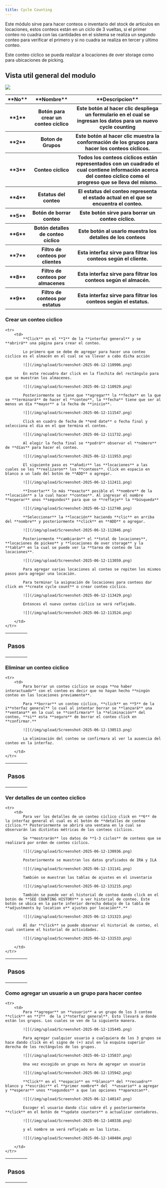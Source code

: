 ```yaml
---
title: Cycle Counting
---
```


Este módulo sirve para hacer conteos o inventario del stock de artículos en locaciones, estos conteos están en un ciclo de 3 vueltas, si el primer conteo no cuadra con las cantidades en el sistema se realiza un segundo conteo para verificar el primero y si no cuadra se realiza en tercer y  último conteo.

Este conteo cíclico se pueda realizar a locaciones de over storage como para ubicaciones de picking.

## Vista util general del modulo

![](/img/upload/Screenshot-2025-06-12-093305.png)

<table>
    <tr>
        <th>**No**</th>
        <th>**Nombre**</th>
        <th>**Descripcion**</th>
    </tr>
    <tr>
        <th>**1**</th>
        <th>Botón para crear un conteo cíclico</th>
        <th>Este botón al hacer clic despliega un formulario en el cual se ingresan los datos para un  nuevo cycle counting</th>
    </tr>
    <tr>
        <th>**2**</th>
        <th>Boton de Grupos</th>
        <th>Este botón al hacer clic muestra la conformación de los grupos para hacer los conteos cíclicos.</th>
    </tr>
    <tr>
        <th>**3**</th>
        <th>Conteo cíclico</th>
        <th>Todos los conteos cíclicos están representados con un cuadrado el cual contiene información acerca del conteo cíclico como el progreso que se lleva del mismo.</th>
    </tr>
    <tr>
        <th>**4**</th>
        <th>Estatus del conteo</th>
        <th>El estatus del conteo representa el estado actual en el que se encuentra el conteo.</th>
    </tr>
    <tr>
        <th>**5**</th>
        <th>Botón de borrar conteo</th>
        <th>Este botón sirve para borrar un conteo cíclico.</th>
    </tr>
    <tr>
        <th>**6**</th>
        <th>Botón detalles de conteo cíclico</th>
        <th>Este botón al usarlo muestra los detalles de los conteos</th>
    </tr>
    <tr>
        <th>**7**</th>
        <th>Filtro de conteos por clientes</th>
        <th>Esta interfaz sirve para filtrar los conteos según el cliente.</th>
    </tr>
    <tr>
        <th>**8**</th>
        <th>Filtro de conteos por almacenes</th>
        <th>Esta interfaz sirve para filtrar los conteos según el almacén.</th>
    </tr>
    <tr>
        <th>**9**</th>
        <th>Filtro de conteos por estatus</th>
        <th>Esta interfaz sirve para filtrar los conteos según el estatus.</th>
    </tr>
</table>

### Crear un conteo ciclico

<table>
    <tr>
        <th><h3>Pasos</h3></th>
    </tr>

    <tr>
        <td>                        
            **Click** en el **1** de la **interfaz general** y se **abrirá** una página para crear el conteo.

            Lo primero que se debe de agregar para hacer una conteo ciclico es el almacén en el cual se va llevar a cabo dicha acción

            ![](/img/upload/Screenshot-2025-06-12-110906.png)

            En este recuadro dar click en la flechita del rectángulo para que se muestran los almacenes.

            ![](/img/upload/Screenshot-2025-06-12-110929.png)

            Posteriormente se tiene que **agregar** la **fecha** en la que se **terminará** de hacer el **conteo**, la **fecha** tiene que ser al menos un día **mayor** a la fecha de **inicio**.

            ![](/img/upload/Screenshot-2025-06-12-111547.png)

            Click en cuadro de fecha de **end date** o fecha final y selecciona el dia en el que termina el conteo.

            ![](/img/upload/Screenshot-2025-06-12-111732.png)

            Al elegir la fecha final se **podrá** observar el **número** de **días** para hacer el conteo.

            ![](/img/upload/Screenshot-2025-06-12-111953.png)

            El siguiente paso es **añadir** las **locaciones** a las cuales se les **realizaron** los **conteos**. Click en espacio en blanco a un lado del botón de **ADD** o agregar.
            
            ![](/img/upload/Screenshot-2025-06-12-112411.png)

            **Insertar** lo más **exacto** posible el **nombre** de la **locación** a la cual hacer **conteo**. Al ingresar el nombre **esperar** unos **segundos** para que se **refleje** la **búsqueda**

            ![](/img/upload/Screenshot-2025-06-12-112740.png)

            **Seleccionar** la **locación** haciendo **clic** en arriba del **nombre** y posteriormente **click** en **ADD** o agregar.

            ![](/img/upload/Screenshot-2025-06-12-112846.png)

            Posteriormente **cambiarán** el **total de locaciones**, **locaciones de pickeo** y **locaciones de over storage** y la **tabla** en la cual se puede ver la **tarea de conteo de las locaciones**.

            ![](/img/upload/Screenshot-2025-06-12-113059.png)

            Para agregar varias locaciones al conteo se repiten los mismos pasos para agregar una locación.

            Para terminar la asignación de locaciones para conteos dar click en **create cycle count** o crear conteo cíclico.

            ![](/img/upload/Screenshot-2025-06-12-113429.png)

            Entonces el nuevo conteo cíclico se verá reflejado.

            ![](/img/upload/Screenshot-2025-06-12-113524.png)

        </td>
    </tr>
</table>


### Eliminar un conteo ciclico

<table>
    <tr>
        <th><h3>Pasos</h3></th>
    </tr>

    <tr>
        <td>                        
            Para borrar un conteo cíclico se ocupa **no haber interactuado** con el conteo es decir que no hayan hecho **ningún conteo en las locaciones previamente**.

            Para **borrar** un conteo cíclico, **click** en **5** de la i**nterfaz general** lo cual al intentar borrar se **lanzará** una **ventana** en la cual se **confirmara** la **eliminación** del conteo, **si** esta **seguro** de borrar el conteo click en **confirmar.**

            ![](/img/upload/Screenshot-2025-06-12-130513.png)

            La eliminación del conteo se confirmara al ver la ausencia del conteo en la interfaz.

        </td>
    </tr>
</table>


### Ver detalles de un conteo ciclico

<table>
    <tr>
        <th><h3>Pasos</h3></th>
    </tr>

    <tr>
        <td>                        
            Para ver los detalles de un conteo cíclico click en **6** de la interfaz general el cual es el botón de **detalles de conteo cíclico.** Posteriormente se abrirá una ventana en la cual se observarán las distintas métricas de los conteos cíclicos.

            Se **mostrarán** los datos de **1-3 ciclos** de conteos que se realizará por orden de conteo cíclico.

            ![](/img/upload/Screenshot-2025-06-12-130936.png)

            Posteriormente se muestran los datos graficados de IRA y ILA

            ![](/img/upload/Screenshot-2025-06-12-131141.png)

            También se muestran las tablas de ajustes en el inventario

            ![](/img/upload/Screenshot-2025-06-12-131215.png)

            También se puede ver el historial de conteo dando click en el botón de **SEE COUNTING HISTORY** o ver historial de conteo. Este botón se ubica en la parte inferior derecha debajo de la tabla de **adjustments by location o** ajustes por locación**.**

            ![](/img/upload/Screenshot-2025-06-12-131323.png)

            Al dar **click** se puede observar el historial de conteo, el cual contiene el historial de actividades.

            ![](/img/upload/Screenshot-2025-06-12-131533.png)

        </td>
    </tr>
</table>

### Como agregar un usuario a un grupo para hacer conteo

<table>
    <tr>
        <th><h3>Pasos</h3></th>
    </tr>

    <tr>
        <td>                 
            Para **agregar** un **usuario** a un grupo de los 3 conteo **click** en **2**  de la i**nterfaz general**. Esto llevará a donde están los grupos. Los cuales se ven de la siguiente manera.

            ![](/img/upload/Screenshot-2025-06-12-135445.png)

            Para agregar cualquier usuario a cualquiera de los 3 grupos se hace dando click en el signo de (+) azul en la esquina superior derecha de los rectángulos de los grupos.

            ![](/img/upload/Screenshot-2025-06-12-135837.png)

            Una vez escogido un grupo es hora de agregar un usuario

            ![](/img/upload/Screenshot-2025-06-12-135942.png)

            **Click** en el **espacio** en **blanco** del **recuadro** blanco y **escribir** el **primer nombre** del  **usuario** a agregar y **esperar** unos **segundos** a que las opciones **aparezcan**.

            ![](/img/upload/Screenshot-2025-06-12-140147.png)

            Escoger el usuario dando clic sobre él y posteriormente **click** en el botón de **update counters** o actualizar contadores.

            ![](/img/upload/Screenshot-2025-06-12-140338.png)

            y el nombre se verá reflejado en las listas.
            
            ![](/img/upload/Screenshot-2025-06-12-140404.png)

        </td>
    </tr>
</table>


